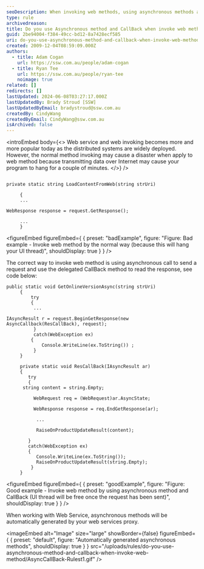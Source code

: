 ```yaml
---
seoDescription: When invoking web methods, using asynchronous methods and callbacks ensures UI thread freedom during data transmission over the internet.
type: rule
archivedreason:
title: Do you use Asynchronous method and CallBack when invoke web method?
guid: 2be94004-f384-49cc-bd12-8a7428ecf585
uri: do-you-use-asynchronous-method-and-callback-when-invoke-web-method
created: 2009-12-04T08:59:09.000Z
authors:
  - title: Adam Cogan
    url: https://ssw.com.au/people/adam-cogan
  - title: Ryan Tee
    url: https://ssw.com.au/people/ryan-tee
    noimage: true
related: []
redirects: []
lastUpdated: 2024-06-08T03:27:17.000Z
lastUpdatedBy: Brady Stroud [SSW]
lastUpdatedByEmail: bradystroud@ssw.com.au
createdBy: CindyWang
createdByEmail: CindyWang@ssw.com.au
isArchived: false
---
```


<introEmbed
  body={<>
Web service and web invoking becomes more and more popular today as the distributed systems are widely deployed. However, the normal method invoking may cause a disaster when apply to web method because transmitting data over Internet may cause your program to hang for a couple of minutes.
  </>}
/>
```dotnet

private static string LoadContentFromWeb(string strUri)

     {
     ...

WebResponse response = request.GetResponse();

     ...
     }
```

<figureEmbed figureEmbed={ {
  preset: "badExample",
  figure: "Figure: Bad example - Invoke web method by the normal way (because this will hang your UI thread)",
  shouldDisplay: true
} } />


The correct way to invoke web method is using asynchronous call to send a request and use the delegated CallBack method to read the response, see code below:

```dotnet
public static void GetOnlineVersionAsync(string strUri)
     {
         try
         {
          ...

IAsyncResult r = request.BeginGetResponse(new AsyncCallback(ResCallBack), request);
          }
          catch(WebException ex)
         {
             Console.WriteLine(ex.ToString()) ;
          }
     }

     private static void ResCallBack(IAsyncResult ar)
     {
        try
        {
      string content = string.Empty;

          WebRequest req = (WebRequest)ar.AsyncState;

          WebResponse response = req.EndGetResponse(ar);

           ...

           RaiseOnProductUpdateResult(content);

        }
        catch(WebException ex)
        {
           Console.WriteLine(ex.ToString());
           RaiseOnProductUpdateResult(string.Empty);
         }
     }
```

<figureEmbed figureEmbed={ {
  preset: "goodExample",
  figure: "Figure: Good example - Invoke web method by using asynchronous method and CallBack (UI thread will be free once the request has been sent)",
  shouldDisplay: true
} } />


When working with Web Service, asynchronous methods will be automatically generated by your web services proxy.


<imageEmbed
  alt="Image"
  size="large"
  showBorder={false}
  figureEmbed={ {
    preset: "default",
    figure: "Automatically generated asynchronous methods",
    shouldDisplay: true
  } }
  src="/uploads/rules/do-you-use-asynchronous-method-and-callback-when-invoke-web-method/AsyncCallBack-Rulest1.gif"
/>
